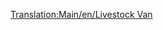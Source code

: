 [[Translation:Main/en/Livestock Van]]{{en/-}}{{Template:Vagones/Es
|Imagen=[[File:en/Livestockvan.png]]
|Nombre=Vagón de Ganado
|PrecioNormal=2.250 € (1.125 £)
|PesoNormal=20 / 24 t
|CapacidadNormal=25 cabezas de ganado
|PrecioMono="
|PesoMono=20 / 25 t
|CapacidadMono=30 cabezas de ganado
|PrecioMag="
|PesoMag=20 / 26 t
|CapacidadMag=32 cabezas de ganado
|Descripción=El '''vagón de ganado''' se utiliza para transportar cabezas de [[Main/es/ganado|ganado]] desde la [[Main/es/Granja|granja]].

En el clima [[Main/en/Climas/Es#Templado|templado]] se transporta hasta la [[Main/es/Fábrica|fábrica]].
Y en el clima [[Main/en/Climas/Es#Subtropical|subtropical]] hasta la [[Main/es/Planta procesadora de alimentos|planta procesadora de alimentos]].

Si crea un tren mixto de [[Main/es/Vagoneta de Grano|vagonetas de grano]] y vagones de ganado debe compensar su composición (tenga en cuenta que tienen capacidades diferentes).
}}